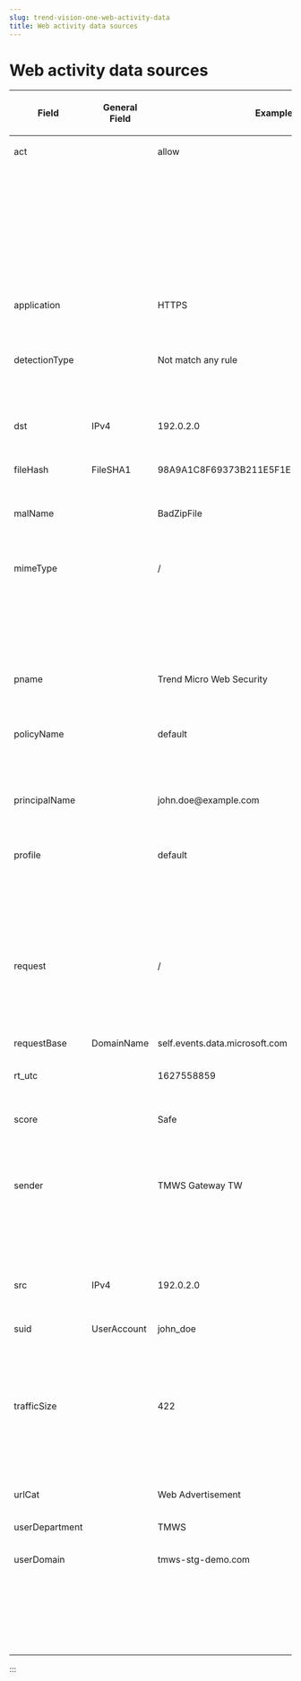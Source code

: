 ```yaml
---
slug: trend-vision-one-web-activity-data
title: Web activity data sources
---
```

# Web activity data sources

<table>
<colgroup>
<col style="width: 17%" />
<col style="width: 17%" />
<col style="width: 33%" />
<col style="width: 33%" />
</colgroup>
<thead>
<tr>
<th><p>Field</p></th>
<th><p>General Field</p></th>
<th><p>Example</p></th>
<th><p>Notes</p></th>
</tr>
</thead>
<tbody>
<tr>
<td style="vertical-align: top"><p>act</p></td>
<td style="vertical-align: top"></td>
<td style="vertical-align: top"><p>allow</p></td>
<td style="vertical-align: top"><p>Rule action</p>
<ul>
<li><p>0:allow</p></li>
<li><p>1:monitor</p></li>
<li><p>2:block</p></li>
<li><p>3:warn</p></li>
<li><p>4:override</p></li>
<li><p>5:analyze</p></li>
</ul></td>
</tr>
<tr>
<td style="vertical-align: top"><p>application</p></td>
<td style="vertical-align: top"></td>
<td style="vertical-align: top"><p>HTTPS</p></td>
<td style="vertical-align: top"><p>Name of the application requested</p></td>
</tr>
<tr>
<td style="vertical-align: top"><p>detectionType</p></td>
<td style="vertical-align: top"></td>
<td style="vertical-align: top"><p>Not match any rule</p></td>
<td style="vertical-align: top"><p>The reason the TMWS Scanner took action</p></td>
</tr>
<tr>
<td style="vertical-align: top"><p>dst</p></td>
<td style="vertical-align: top"><p>IPv4</p></td>
<td style="vertical-align: top"><p>192.0.2.0</p></td>
<td style="vertical-align: top"><p>Server ip, Client ip</p></td>
</tr>
<tr>
<td style="vertical-align: top"><p>fileHash</p></td>
<td style="vertical-align: top"><p>FileSHA1</p></td>
<td style="vertical-align: top"><p>98A9A1C8F69373B211E5F1E303BA8762F44BC898</p></td>
<td style="vertical-align: top"><p>SHA1 of the file</p></td>
</tr>
<tr>
<td style="vertical-align: top"><p>malName</p></td>
<td style="vertical-align: top"></td>
<td style="vertical-align: top"><p>BadZipFile</p></td>
<td style="vertical-align: top"><p>Name of the malware detected</p></td>
</tr>
<tr>
<td style="vertical-align: top"><p>mimeType</p></td>
<td style="vertical-align: top"></td>
<td style="vertical-align: top"><p>/</p></td>
<td style="vertical-align: top"><p>MIME type(a two-part identifier for file formats and format contents transmitted) of the traffic</p></td>
</tr>
<tr>
<td style="vertical-align: top"><p>pname</p></td>
<td style="vertical-align: top"></td>
<td style="vertical-align: top"><p>Trend Micro Web Security</p></td>
<td style="vertical-align: top"><p>Name of application request</p></td>
</tr>
<tr>
<td style="vertical-align: top"><p>policyName</p></td>
<td style="vertical-align: top"></td>
<td style="vertical-align: top"><p>default</p></td>
<td style="vertical-align: top"><p>Rule name, name of the cloud access rule triggered</p></td>
</tr>
<tr>
<td style="vertical-align: top"><p>principalName</p></td>
<td style="vertical-align: top"></td>
<td style="vertical-align: top"><p>john.doe@example.com</p></td>
<td style="vertical-align: top"><p>User principal name</p></td>
</tr>
<tr>
<td style="vertical-align: top"><p>profile</p></td>
<td style="vertical-align: top"></td>
<td style="vertical-align: top"><p>default</p></td>
<td style="vertical-align: top"><p>Name of the Threat Protection template or Data Loss Prevention profile triggered</p></td>
</tr>
<tr>
<td style="vertical-align: top"><p>request</p></td>
<td style="vertical-align: top"></td>
<td style="vertical-align: top"><p>/</p></td>
<td style="vertical-align: top"><p>Uniform Resource Locator (URL) of the traffic</p></td>
</tr>
<tr>
<td style="vertical-align: top"><p>requestBase</p></td>
<td style="vertical-align: top"><p>DomainName</p></td>
<td style="vertical-align: top"><p>self.events.data.microsoft.com</p></td>
<td style="vertical-align: top"><p>URL domain</p></td>
</tr>
<tr>
<td style="vertical-align: top"><p>rt_utc</p></td>
<td style="vertical-align: top"></td>
<td style="vertical-align: top"><p>1627558859</p></td>
<td style="vertical-align: top"><p>UTC timestamp</p></td>
</tr>
<tr>
<td style="vertical-align: top"><p>score</p></td>
<td style="vertical-align: top"></td>
<td style="vertical-align: top"><p>Safe</p></td>
<td style="vertical-align: top"><p>Web Reputation Services score</p></td>
</tr>
<tr>
<td style="vertical-align: top"><p>sender</p></td>
<td style="vertical-align: top"></td>
<td style="vertical-align: top"><p>TMWS Gateway TW</p></td>
<td style="vertical-align: top"><p>Trend MicroWeb Service gateways where the web traffic passed</p></td>
</tr>
<tr>
<td style="vertical-align: top"><p>src</p></td>
<td style="vertical-align: top"><p>IPv4</p></td>
<td style="vertical-align: top"><p>192.0.2.0</p></td>
<td style="vertical-align: top"><p>Server IP, Client IP</p></td>
</tr>
<tr>
<td style="vertical-align: top"><p>suid</p></td>
<td style="vertical-align: top"><p>UserAccount</p></td>
<td style="vertical-align: top"><p>john_doe</p></td>
<td style="vertical-align: top"><p>User name (Display Name) or IP address (IPv4)</p></td>
</tr>
<tr>
<td style="vertical-align: top"><p>trafficSize</p></td>
<td style="vertical-align: top"></td>
<td style="vertical-align: top"><p>422</p></td>
<td style="vertical-align: top"><p>HTTP request (POST, PUT) or HTTP response (GET) body size</p></td>
</tr>
<tr>
<td style="vertical-align: top"><p>urlCat</p></td>
<td style="vertical-align: top"></td>
<td style="vertical-align: top"><p>Web Advertisement</p></td>
<td style="vertical-align: top"><p>URL category</p></td>
</tr>
<tr>
<td style="vertical-align: top"><p>userDepartment</p></td>
<td style="vertical-align: top"></td>
<td style="vertical-align: top"><p>TMWS</p></td>
<td style="vertical-align: top"> </td>
</tr>
<tr>
<td style="vertical-align: top"><p>userDomain</p></td>
<td style="vertical-align: top"></td>
<td style="vertical-align: top"><p>tmws-stg-demo.com</p></td>
<td style="vertical-align: top"><p>Active directory domain, domain of user email for logging in TMWS Scanner</p></td>
</tr>
</tbody>
</table>
:::
